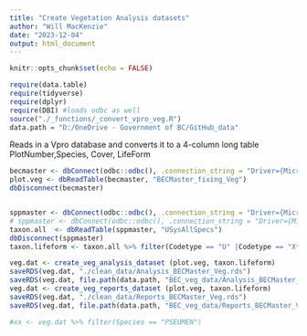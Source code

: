```yaml
---
title: "Create Vegetation Analysis datasets"
author: "Will MacKenzie"
date: "2023-12-04"
output: html_document
---
```


```r
knitr::opts_chunk$set(echo = FALSE)

require(data.table)
require(tidyverse)
require(dplyr)
require(DBI) #loads odbc as well
source("./_functions/_convert_vpro_veg.R")
data.path = "D:/OneDrive - Government of BC/GitHub_data"
```

Reads in a Vpro database and converts it to a 4-column long table PlotNumber,Species, Cover, LifeForm

```r
becmaster <- dbConnect(odbc::odbc(), .connection_string = "Driver={Microsoft Access Driver (*.mdb, *.accdb)}; DBQ=D:/BECMaster/BECMaster_fixing.accdb;")
plot.veg <- dbReadTable(becmaster, "BECMaster_fixing_Veg")
dbDisconnect(becmaster)


sppmaster <- dbConnect(odbc::odbc(), .connection_string = "Driver={Microsoft Access Driver (*.mdb, *.accdb)}; DBQ=D:/OneDrive/BCSpeciesList/SpeciesTaxonomyMaster.accdb;")
# sppmaster <- dbConnect(odbc::odbc(), .connection_string = "Driver={Microsoft Access Driver (*.mdb, *.accdb)}; DBQ=C:/Users/whmacken/OneDrive/BCSpeciesList/SpeciesTaxonomyMaster.accdb;")
taxon.all  <- dbReadTable(sppmaster, "USysAllSpecs")
dbDisconnect(sppmaster)
taxon.lifeform <- taxon.all %>% filter(Codetype == "U" |Codetype == "X"|Codetype == "D") %>% dplyr::select(Code, Lifeform) %>% distinct

veg.dat <- create_veg_analysis_dataset (plot.veg, taxon.lifeform)
saveRDS(veg.dat, "./clean_data/Analysis_BECMaster_Veg.rds")
saveRDS(veg.dat, file.path(data.path, "BEC_veg_data/Analysis_BECMaster_Veg.rds"))
veg.dat <- create_veg_reports_dataset (plot.veg, taxon.lifeform)
saveRDS(veg.dat, "./clean_data/Reports_BECMaster_Veg.rds")
saveRDS(veg.dat, file.path(data.path, "BEC_veg_data/Reports_BECMaster_Veg.rds"))

#xx <- veg.dat %>% filter(Species == "PSEUMEN")
```
